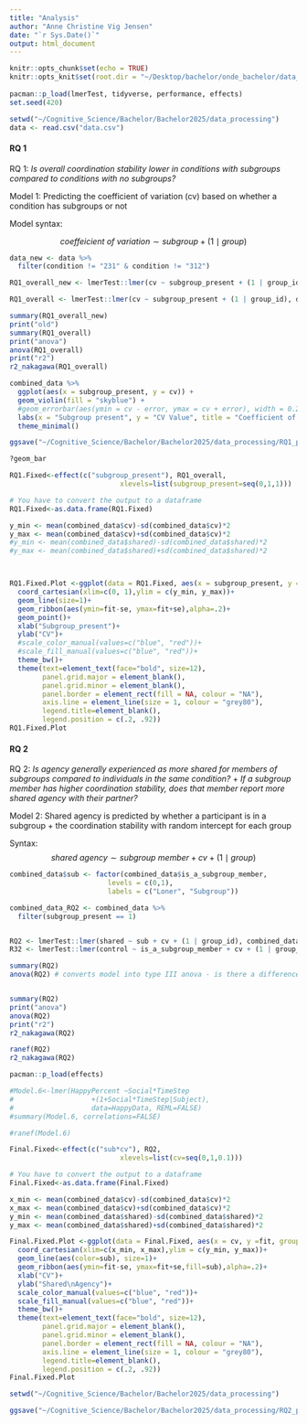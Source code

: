 ```yaml
---
title: "Analysis"
author: "Anne Christine Vig Jensen"
date: "`r Sys.Date()`"
output: html_document
---
```

 
```r
knitr::opts_chunk$set(echo = TRUE)
knitr::opts_knit$set(root.dir = "~/Desktop/bachelor/onde_bachelor/data_processing") # set working directory 
  
pacman::p_load(lmerTest, tidyverse, performance, effects)
set.seed(420)
```

```r
setwd("~/Cognitive_Science/Bachelor/Bachelor2025/data_processing")
data <- read.csv("data.csv")
```

 
#### RQ 1

RQ 1: *Is overall coordination stability lower in conditions with subgroups compared to conditions with no subgroups?*

Model 1: Predicting the coefficient of variation (cv) based on whether a condition has subgroups or not 

Model syntax: 

$$ \textit{coeffeicient of variation} \sim subgroup + (1 \mid group )$$

```r

data_new <- data %>% 
  filter(condition != "231" & condition != "312") 

RQ1_overall_new <- lmerTest::lmer(cv ~ subgroup_present + (1 | group_id), data_new)

RQ1_overall <- lmerTest::lmer(cv ~ subgroup_present + (1 | group_id), data)

summary(RQ1_overall_new)
print("old")
summary(RQ1_overall)
print("anova")
anova(RQ1_overall) 
print("r2")
r2_nakagawa(RQ1_overall)
```



```r



combined_data %>% 
  ggplot(aes(x = subgroup_present, y = cv)) +
  geom_violin(fill = "skyblue") +
  #geom_errorbar(aes(ymin = cv - error, ymax = cv + error), width = 0.2) +
  labs(x = "Subgroup present", y = "CV Value", title = "Coefficient of variation by condition") +
  theme_minimal()

ggsave("~/Cognitive_Science/Bachelor/Bachelor2025/data_processing/RQ1_plot.jpg")

?geom_bar
```


```r
RQ1.Fixed<-effect(c("subgroup_present"), RQ1_overall,
                           xlevels=list(subgroup_present=seq(0,1,1)))

# You have to convert the output to a dataframe
RQ1.Fixed<-as.data.frame(RQ1.Fixed)

y_min <- mean(combined_data$cv)-sd(combined_data$cv)*2
y_max <- mean(combined_data$cv)+sd(combined_data$cv)*2
#y_min <- mean(combined_data$shared)-sd(combined_data$shared)*2
#y_max <- mean(combined_data$shared)+sd(combined_data$shared)*2



RQ1.Fixed.Plot <-ggplot(data = RQ1.Fixed, aes(x = subgroup_present, y =fit))+
  coord_cartesian(xlim=c(0, 1),ylim = c(y_min, y_max))+ 
  geom_line(size=1)+
  geom_ribbon(aes(ymin=fit-se, ymax=fit+se),alpha=.2)+
  geom_point()+
  xlab("Subgroup_present")+
  ylab("CV")+
  #scale_color_manual(values=c("blue", "red"))+
  #scale_fill_manual(values=c("blue", "red"))+
  theme_bw()+
  theme(text=element_text(face="bold", size=12),
        panel.grid.major = element_blank(), 
        panel.grid.minor = element_blank(), 
        panel.border = element_rect(fill = NA, colour = "NA"),
        axis.line = element_line(size = 1, colour = "grey80"),
        legend.title=element_blank(),
        legend.position = c(.2, .92))
RQ1.Fixed.Plot

```



#### RQ 2

RQ 2: *Is agency generally experienced as more shared for members of subgroups compared to individuals in the same condition?* 
+ 
*If a subgroup member has higher coordination stability, does that member report more shared agency with their partner?*

Model 2: Shared agency is predicted by whether a participant is in a subgroup + the coordination stability with random intercept for each group 

Syntax: 
$$\textit{shared agency} \sim \textit{subgroup member} + cv + (1 \mid  group)$$
```r
combined_data$sub <- factor(combined_data$is_a_subgroup_member,
                        levels = c(0,1),
                        labels = c("Loner", "Subgroup"))

combined_data_RQ2 <- combined_data %>% 
  filter(subgroup_present == 1)


RQ2 <- lmerTest::lmer(shared ~ sub + cv + (1 | group_id), combined_data_RQ2)
R32 <- lmerTest::lmer(control ~ is_a_subgroup_member + cv + (1 | group_id), combined_data_RQ2)

summary(RQ2)
anova(RQ2) # converts model into type III anova - is there a difference between the means of each variable rather than is there a difference between each intercept 


summary(RQ2)
print("anova")
anova(RQ2) 
print("r2")
r2_nakagawa(RQ2)
```
```r
ranef(RQ2)
r2_nakagawa(RQ2)
```



```r
pacman::p_load(effects)

#Model.6<-lmer(HappyPercent ~Social*TimeStep
#                   +(1+Social*TimeStep|Subject),  
#                   data=HappyData, REML=FALSE)
#summary(Model.6, correlations=FALSE)

#ranef(Model.6)

Final.Fixed<-effect(c("sub*cv"), RQ2,
                           xlevels=list(cv=seq(0,1,0.1)))

# You have to convert the output to a dataframe
Final.Fixed<-as.data.frame(Final.Fixed)

x_min <- mean(combined_data$cv)-sd(combined_data$cv)*2
x_max <- mean(combined_data$cv)+sd(combined_data$cv)*2
y_min <- mean(combined_data$shared)-sd(combined_data$shared)*2
y_max <- mean(combined_data$shared)+sd(combined_data$shared)*2

Final.Fixed.Plot <-ggplot(data = Final.Fixed, aes(x = cv, y =fit, group=sub))+
  coord_cartesian(xlim=c(x_min, x_max),ylim = c(y_min, y_max))+ 
  geom_line(aes(color=sub), size=1)+
  geom_ribbon(aes(ymin=fit-se, ymax=fit+se,fill=sub),alpha=.2)+
  xlab("CV")+
  ylab("Shared\nAgency")+
  scale_color_manual(values=c("blue", "red"))+
  scale_fill_manual(values=c("blue", "red"))+
  theme_bw()+
  theme(text=element_text(face="bold", size=12),
        panel.grid.major = element_blank(), 
        panel.grid.minor = element_blank(), 
        panel.border = element_rect(fill = NA, colour = "NA"),
        axis.line = element_line(size = 1, colour = "grey80"),
        legend.title=element_blank(),
        legend.position = c(.2, .92))
Final.Fixed.Plot

setwd("~/Cognitive_Science/Bachelor/Bachelor2025/data_processing")

ggsave("~/Cognitive_Science/Bachelor/Bachelor2025/data_processing/RQ2_plot_ver2.jpg")
```

